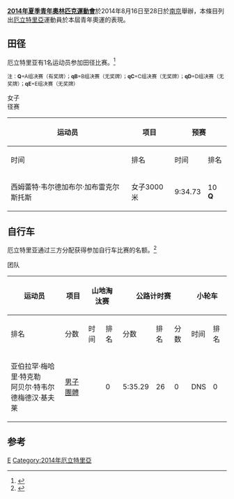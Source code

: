 {{noteTA|G1=Sports}}
{{Infobox Country Olympics
|NOC=ERI
|games=2014年夏季青年
|competitors=3
|sports=2
|flagbearer=阿贝尔·特韦尔德梅德汉·基夫莱（[[自行车|自行车]]）<ref>{{cite web|url=http://www.olympic.org/Documents/YOG/2014/Nanjing_2014_Opening_Ceremony_Flag_Bearers.pdf|title=Opening Ceremony Flag Bearers - Youth Olympic Games, Nanjing 2014|publisher=[[国际奥林匹克委员会|International Olympic Committee]]|date=2014-08-16|accessdate=2014-11-23|archiveurl=https://web.archive.org/web/20140826141459/http://www.olympic.org/Documents/YOG/2014/Nanjing_2014_Opening_Ceremony_Flag_Bearers.pdf|archivedate=2014-08-26|deadurl=no}}</ref>
|gold=
|silver=
|bronze=
|rank=
}}
'''[[2014年夏季青年奧林匹克運動會|2014年夏季青年奧林匹克運動會]]'''於2014年8月16日至28日於[[南京|南京]]舉辦，本條目列出[[厄立特里亞|厄立特里亞]]運動員於本屆青年奧運的表現。

==田径==
{{Main|2014年夏季青年奧林匹克運動會田徑比賽}}

厄立特里亚有1名运动员参加田径比赛。<ref>{{cite web | url=http://mat1.gtimg.com/nanjing2014/resultsbook/Results_Book_AT_V2.0 | title=Nanjing 2014 Official Results Book: Athletics | work=nanjing2014.org | date=2014-09-03 | accessdate=2016-05-03 | archiveurl=https://web.archive.org/web/20160503121143/http://mat1.gtimg.com/nanjing2014/resultsbook/Results_Book_AT_V2.0 | archivedate=2016-05-03 | deadurl=yes }}</ref>

<small>注：'''Q'''=A组决赛（有奖牌）；'''qB'''=B组决赛（无奖牌）；'''qC'''=C组决赛（无奖牌）；'''qD'''=D组决赛（无奖牌）；'''qE'''=E组决赛（无奖牌）</small>

;女子
;径赛
{|class="wikitable" style="font-size:90%"
|-
!rowspan=2|运动员
!rowspan=2|项目
!colspan=2|预赛
!colspan=2|决赛
|-style="font-size:95%"
!时间
!排名
!时间
!排名
|-align=center
|align=left|西姆蕾特·韦尔德加布尔·加布雷克尔斯托斯
|align=left|女子3000米
|9:34.73
|10 '''Q'''
|9:30.65
|10
|}

==自行车==
{{main|2014年夏季青年奧林匹克運動會自由車比賽}}

厄立特里亚通过三方分配获得参加自行车比赛的名额。<ref>{{cite web | url= http://www.uci.ch/Modules/BUILTIN/getObject.asp?MenuId=MTU3NDg&ObjTypeCode=FILE&type=FILE&id=OTYzMjE&LangId=1 | title= Cycling Boys Qualifiers | work= [[Union_Cycliste_International|UCI]] | date= 2014-07-12 | accessdate= 2014-07-12 | archive-date= 2014-08-19 | archive-url= https://archive.is/20140819030603/http://www.uci.ch/Modules/BUILTIN/getObject.asp?MenuId=MTU3NDg&ObjTypeCode=FILE&type=FILE&id=OTYzMjE&LangId=1 | dead-url= no }}</ref>

;团队
{| class="wikitable" style="font-size:90%;"
|-
!rowspan=2|运动员
!rowspan=2|项目
!colspan=2|山地淘汰赛
!colspan=3|公路计时赛
!colspan=2|小轮车
!colspan=3|山地大组赛
!colspan=3|公路赛
!rowspan=2|总分
!rowspan=2|名次
|- style="font-size:95%"
!排名
!分数
!时间
!排名
!分数
!排名
!分数
!时间
!排名
!分数
!时间
!排名
!分数
|- align=center
|align=left|亚伯拉罕·梅哈里·特克勒<br>阿贝尔·特韦尔德梅德汉·基夫莱
|align=left|[[2014年夏季青年奧林匹克運動會自由車男子團體比賽|男子團體]]
|{{abbr|DNS|未开始}}
|0
|5:35.29
|26
|0
|DNS
|0
|colspan=2|{{abbr|DNS|未开始}}
|0
|1:37:42<br>1:43:55
|35<br>49
|0
|0
|31
|}

==参考==
{{Reflist}}

[[Category:2014年夏季青年奥林匹克运动会代表团|E]]
[[Category:2014年厄立特里亞|Category:2014年厄立特里亞]]